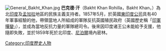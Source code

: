 [[File:General_Bakht_Khan.jpg|right]]
'''巴克德·汗'''（Bakht Khan Rohilla，Bakht Khan，{{bd|1797年||1859年|}}）為北[[印度|印度]]及[[孟加拉|孟加拉]]地區的民族主義支持者。1857年5月，於英國[[東印度公司|東印度公司]]具有40年軍事經驗的他，帶領當地人所組成的軍隊反抗英國殖民政府（英國歷史稱「[[印度民族起义|印軍嘩變]]」），並成為當地反抗力量的軍隊總司令。後來因印度诸王公未能給予支援，他隨即失敗，並於1859年死於北印度、[[尼泊爾|尼泊爾]]境內密林。

[[Category:印度歷史人物|Category:印度歷史人物]]